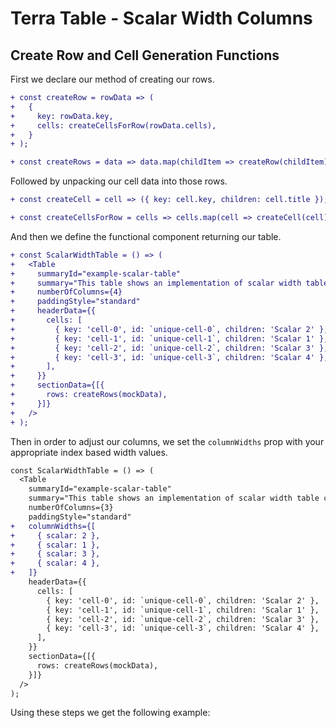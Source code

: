
# Terra Table - Scalar Width Columns

## Create Row and Cell Generation Functions
First we declare our method of creating our rows.

```diff
+ const createRow = rowData => (
+   {
+     key: rowData.key,
+     cells: createCellsForRow(rowData.cells),
+   }
+ );

+ const createRows = data => data.map(childItem => createRow(childItem));
```
Followed by unpacking our cell data into those rows.

```diff
+ const createCell = cell => ({ key: cell.key, children: cell.title });

+ const createCellsForRow = cells => cells.map(cell => createCell(cell));
```
And then we define the functional component returning our table.
```diff
+ const ScalarWidthTable = () => (
+   <Table
+     summaryId="example-scalar-table"
+     summary="This table shows an implementation of scalar width table columns."
+     numberOfColumns={4}
+     paddingStyle="standard"
+     headerData={{
+       cells: [
+         { key: 'cell-0', id: `unique-cell-0`, children: 'Scalar 2' },
+         { key: 'cell-1', id: `unique-cell-1`, children: 'Scalar 1' },
+         { key: 'cell-2', id: `unique-cell-2`, children: 'Scalar 3' },
+         { key: 'cell-3', id: `unique-cell-3`, children: 'Scalar 4' },
+       ],
+     }}
+     sectionData={[{
+       rows: createRows(mockData),
+     }]}
+   />
+ );
```
Then in order to adjust our columns, we set the `columnWidths` prop with your appropriate index based width values.
```diff
const ScalarWidthTable = () => (
  <Table
    summaryId="example-scalar-table"
    summary="This table shows an implementation of scalar width table columns."
    numberOfColumns={3}
    paddingStyle="standard"
+   columnWidths={[
+     { scalar: 2 },
+     { scalar: 1 },
+     { scalar: 3 },
+     { scalar: 4 },
+   ]}
    headerData={{
      cells: [
        { key: 'cell-0', id: `unique-cell-0`, children: 'Scalar 2' },
        { key: 'cell-1', id: `unique-cell-1`, children: 'Scalar 1' },
        { key: 'cell-2', id: `unique-cell-2`, children: 'Scalar 3' },
        { key: 'cell-3', id: `unique-cell-3`, children: 'Scalar 4' },
      ],
    }}
    sectionData={[{
      rows: createRows(mockData),
    }]}
  />
);
```
Using these steps we get the following example:

<ScalarWidthTable />

